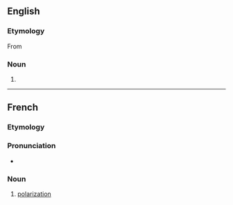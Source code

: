{{also|Polarisation}}

==English==

===Etymology===
From {{etyl|fr|en}} {{m|fr|polarisation}}

===Noun===
{{en-noun|~}}

# {{standard spelling of|from=non-Oxford British spelling|polarization|lang=en}}

----

==French==

===Etymology===
{{suffix|fr|polariser|ation}}

===Pronunciation===
* {{audio|LL-Q150 (fra)-WikiLucas00-polarisation.wav|Audio|lang=fr}}

===Noun===
{{fr-noun|f}}

# [[polarization]]